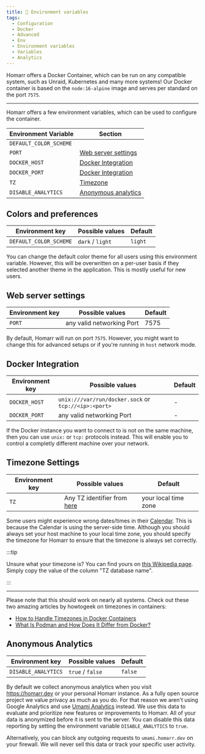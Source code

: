 ```yaml
---
title: 🐳 Environment variables
tags:
  - Configuration
  - Docker
  - Advanced
  - Env
  - Environment variables
  - Variables
  - Analytics
---
```


Homarr offers a Docker Container, which can be run on any compatible system, such as Unraid, Kubernetes and many more systems! Our Docker container is based on the ``node:16-alpine`` image and serves per standard on the port `7575`.

---

Homarr offers a few environment variables, which can be used to configure the container.

| Environment Variable     | Section |
| ------------------------ | ----------------------------------------------------------- |
| ``DEFAULT_COLOR_SCHEME`` | [](#docker-integration)  |
| ``PORT``                 | [Web server settings](#web-server-settings) |
| ``DOCKER_HOST``          | [Docker Integration](#docker-integration) |
| ``DOCKER_PORT``          | [Docker Integration](#docker-integration) |
| ``TZ``                   | [Timezone](#timezone-settings) |
| ``DISABLE_ANALYTICS``    | [Anonymous analytics](#anonymous-analytics) |

## Colors and preferences

| Environment key          | Possible values      | Default   |
| ------------------------ | -------------------- | --------- |
| ``DEFAULT_COLOR_SCHEME`` | ``dark`` / ``light`` | ``light`` |

You can change the default color theme for all users using this environment variable.
However, this will be overwritten on a per-user basis if they selected another theme in the application.
This is mostly useful for new users.

## Web server settings

| Environment key | Possible values            | Default   |
| --------------- | -------------------------- | --------- |
| ``PORT``        | any valid networking Port  | 7575      |

By default, Homarr will run on port ``7575``. However, you might want to change this for advanced setups or if you're running in ``host`` network mode.

## Docker Integration

| Environment key       | Possible values            | Default   |
| --------------------- | -------------------------- | --------- |
| ``DOCKER_HOST``       | ``unix:///var/run/docker.sock`` or ``tcp://<ip>:<port>`` | -         |
| ``DOCKER_PORT``       | any valid networking Port  | -         |

If the Docker instance you want to connect to is not on the same machine, then you can use ``unix:`` or ``tcp:`` protocols instead.
This will enable you to control a completly different machine over your network.

## Timezone Settings

| Environment key       | Possible values      | Default   |
| --------------------- | -------------------- | --------- |
| ``TZ``                | Any TZ identifier from [here](https://en.wikipedia.org/wiki/List_of_tz_database_time_zones) | your local time zone |

Some users might experience wrong dates/times in their [Calendar](/docs/dashboards/widgets/calendar-widget). This is because the Calendar is using the server-side time. Although you should always set your host machine to your local time zone, you should specify the timezone for Homarr to ensure that the timezone is always set correctly.

:::tip

Unsure what your timezone is? You can find yours on [this Wikipedia page](https://en.wikipedia.org/wiki/List_of_tz_database_time_zones). Simply copy the value of the column "TZ database name".

:::

---

Please note that this should work on nearly all systems. Check out these two amazing articles by howtogeek on timezones in containers:
- [How to Handle Timezones in Docker Containers](https://www.howtogeek.com/devops/how-to-handle-timezones-in-docker-containers/)
- [What Is Podman and How Does It Differ from Docker?](https://www.howtogeek.com/devops/what-is-podman-and-how-does-it-differ-from-docker/)

## Anonymous Analytics

| Environment key       | Possible values      | Default   |
| --------------------- | -------------------- | --------- |
| ``DISABLE_ANALYTICS`` | ``true`` / ``false`` | ``false`` |

By default we collect anonymous analytics when you visit https://homarr.dev or your personal Homarr instance.
As a fully open source project we value privacy as much as you do.
For that reason we aren't using Google Analytics and use [Umami Analytics](https://umami.is/) instead.
We use this data to evaluate and prioritize new features or improvements to Homarr.
All of your data is anonymized before it is sent to the server.
You can disable this data reporting by setting the environment variable ``DISABLE_ANALYTICS`` to ``true``.

Alternatively, you can block any outgoing requests to ``umami.homarr.dev`` on your firewall.
We will never sell this data or track your specific user activity.
